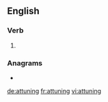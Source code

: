 ==English==

===Verb===
{{head|en|present participle}}

# {{present participle of|attune|lang=en|nocat=1}}

===Anagrams===
* {{l|en|taunting}}

[[de:attuning]]
[[fr:attuning]]
[[vi:attuning]]